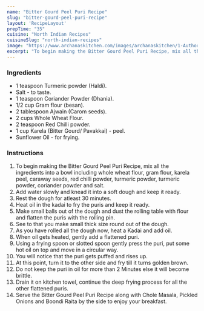 ---
name: "Bitter Gourd Peel Puri Recipe"
slug: "bitter-gourd-peel-puri-recipe"
layout: 'RecipeLayout'
prepTime: "35"
cuisine: "North Indian Recipes"
cuisineSlug: "north-indian-recipes"
image: "https://www.archanaskitchen.com/images/archanaskitchen/1-Author/sibyl-archanaskitchen.com/Bitter_Gourd_Peel_Puri_Recipe.jpg"
excerpt: "To begin making the Bitter Gourd Peel Puri Recipe, mix all the ingredients into a bowl including whole wheat flour, gram flour, karela peel, caraway seeds, red chilli powder, turmeric powder, turmeric powder, coriander powder and salt"
---

### Ingredients

- 1 teaspoon Turmeric powder (Haldi).
- Salt - to taste.
- 1 teaspoon Coriander Powder (Dhania).
- 1/2 cup Gram flour (besan).
- 2 tablespoon Ajwain (Carom seeds).
- 2 cups Whole Wheat Flour.
- 2 teaspoon Red Chilli powder.
- 1 cup Karela (Bitter Gourd/ Pavakkai) - peel.
- Sunflower Oil - for frying.

### Instructions

1. To begin making the Bitter Gourd Peel Puri Recipe, mix all the ingredients into a bowl including whole wheat flour, gram flour, karela peel, caraway seeds, red chilli powder, turmeric powder, turmeric powder, coriander powder and salt.
1. Add water slowly and knead it into a soft dough and keep it ready.
1. Rest the dough for atleast 30 minutes.
1. Heat oil in the kadai to fry the puris and keep it ready.
1. Make small balls out of the dough and dust the rolling table with flour and flatten the puris with the rolling pin.
1. See to that you make small thick size round out of the dough.
1. As you have rolled all the dough now, heat a Kadai and add oil.
1. When oil gets heated, gently add a flattened puri.
1. Using a frying spoon or slotted spoon gently press the puri, put some hot oil on top and move in a circular way.
1. You will notice that the puri gets puffed and rises up.
1. At this point, turn it to the other side and fry till it turns golden brown.
1. Do not keep the puri in oil for more than 2 Minutes else it will become brittle.
1. Drain it on kitchen towel, continue the deep frying process for all the other flattened puris.
1. Serve the Bitter Gourd Peel Puri Recipe along with Chole Masala, Pickled Onions and Boondi Raita by the side to enjoy your breakfast.
